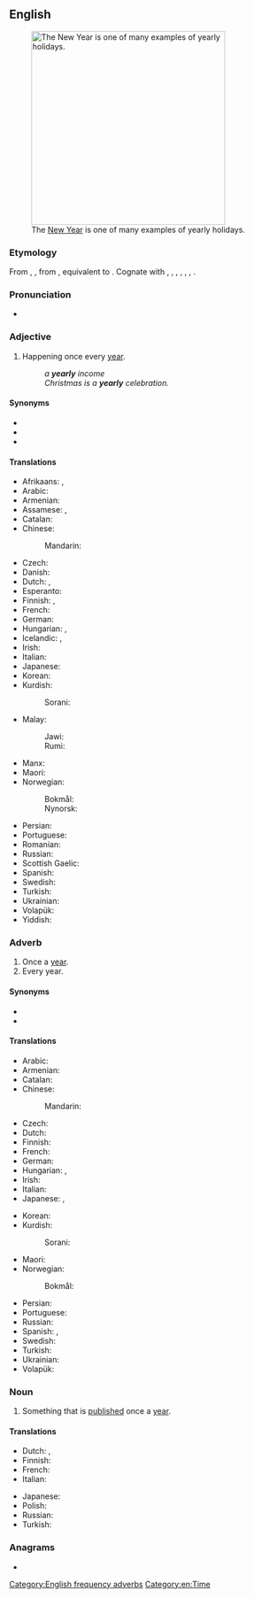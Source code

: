 ==English==
[[File:OperaSydney-Fuegos2006-342289398.jpg|thumb|350px|upright|The [[New Year]] is one of many examples of yearly holidays.]]

===Etymology===
From {{inh|en|enm|yeerly}}, {{m|enm|yerely}}, from {{inh|en|ang|ġēarlīc|t=yearly, of the year, annual}}, equivalent to {{af|en|year|-ly}}. Cognate with {{cog|sco|yerelie|t=yearly}}, {{cog|stq|jierelk|t=yearly}}, {{cog|fy|jierliks|t=yearly}}, {{cog|nl|jaarlijks|t=yearly}}, {{cog|de|jährlich|t=yearly}}, {{cog|sv|årlig|t=yearly}}, {{cog|is|árlegur|t=yearly}}.

===Pronunciation===
* {{audio|en-us-yearly.ogg|Audio (US)|lang=en}}

===Adjective===
{{en-adj|-}}

# Happening once every [[year]].
#: ''a '''yearly''' income''
#: ''Christmas is a '''yearly''' celebration.''

====Synonyms====
* {{l|en|annual}}
* {{l|en|per annum}}
* {{l|en|perennial}}

====Translations====
{{trans-top|happening once every year}}
* Afrikaans: {{t+|af|jaarliks}}, {{t+|af|jaarlikse}}
* Arabic: {{t|ar|سَنَوِيّ}}
* Armenian: {{t+|hy|տարեկան}}
* Assamese: {{t|as|বছেৰেকীয়া}}, {{t|as|বছৰি}}
* Catalan: {{t+|ca|anual}}
* Chinese:
*: Mandarin: {{t+|cmn|每年|alt=每年的|tr=měinián-de|sc=Hani}}
* Czech: {{t+|cs|roční}}
* Danish: {{t+|da|årlig}}
* Dutch: {{t+|nl|jaarlijks}}, {{t+|nl|jaarlijkse}}
* Esperanto: {{t|eo|ĉiujara}}
* Finnish: {{t+|fi|vuosittainen}}, {{t+|fi|jokavuotinen}}
* French: {{t+|fr|annuel|m}}
* German: {{t+|de|jährlich}}
* Hungarian: {{t+|hu|évenkénti}}, {{t+|hu|évi}}
* Icelandic: {{t+|is|árlegur}}, {{t|is|árviss}}
* Irish: {{t|ga|bliantúil}}
* Italian: {{t+|it|annuale}}
* Japanese: {{t+|ja|毎年|alt=毎年の|tr=まいとしの, maitoshi-no}}
* Korean: {{t|ko|매년의}}
* Kurdish:
*: Sorani: {{t|ku|ساڵانه‌|tr=sALAna|sc=ku-Arab}}
{{trans-mid}}
* Malay:
*: Jawi: {{t|ms|تاهونن|sc=Arab}}
*: Rumi: {{t|ms|tahunan}}
* Manx: {{t|gv|bleinoil}}
* Maori: {{t|mi|huritau}}
* Norwegian:
*: Bokmål: {{t+|nb|årlig}}
*: Nynorsk: {{t|nn|årleg}}
* Persian: {{t+|fa|سالانه|tr=sâlâne}}
* Portuguese: {{t+|pt|anual}}
* Romanian: {{t+|ro|anual|m|n}}
* Russian: {{t+|ru|ежего́дный}}
* Scottish Gaelic: {{t|gd|bliadhnail}}
* Spanish: {{t+|es|anual}}
* Swedish: {{t+|sv|årlig}}
* Turkish: {{t+|tr|yıllık}}
* Ukrainian: {{t|uk|щорічний|m|tr=shchorichny|sc=Cyrl}}
* Volapük: {{t+|vo|alyelik}}
* Yiddish: {{t|yi|יאָריק|sc=Hebr}}
{{trans-bottom}}

===Adverb===
{{en-adv|-}}

# Once a [[year]].
# Every year.

====Synonyms====
* {{l|en|annually}}
* {{l|en|perennially}}

====Translations====
{{trans-top|once a year}}
* Arabic: {{t|ar|سَنَوِيًّا}}
* Armenian: {{t+|hy|տարեկան|sc=Armn}}
* Catalan: {{t+|ca|anualment}}
* Chinese:
*: Mandarin: {{t+|cmn|每年|tr=měinián|sc=Hani}}
* Czech: {{t+|cs|ročně}}
* Dutch: {{t+|nl|jaarlijks}}
* Finnish: {{t+|fi|vuosittain}}
* French: {{t+|fr|annuellement}}
* German: {{t+|de|jährlich}}
* Hungarian: {{t|hu|évenként}}, {{t+|hu|évente}}
* Irish: {{t|ga|[[in éadan]] [[an]] [[bliain|bliana]]}}
* Italian: {{t|it|annnualmente}}
* Japanese: {{t|ja|年一回|alt=年一回の|tr=ねんいっかいの, nen-ikkai-no}}, {{t+|ja|毎年|tr=maitoshi}}
{{trans-mid}}
* Korean: {{t+|ko|해마다}}
* Kurdish:
*: Sorani: {{t|ku|ساڵانه‌|tr=sALAna|sc=ku-Arab}}
* Maori: {{t|mi|ā-tau}}
* Norwegian:
*: Bokmål: {{t+|nb|årlig}}
* Persian: {{t+|fa|سالانه|sc=fa-Arab}}
* Portuguese: {{t|pt|anualmente}}
* Russian: {{t+|ru|ежего́дно}}
* Spanish: {{t+|es|anualmente}}, {{t|es|[[cada]] [[año]]}}
* Swedish: {{t+|sv|årligen}}
* Turkish: {{t+|tr|yıllık}}
* Ukrainian: {{t|uk|щорічно|tr=shchorichno|sc=Cyrl}}
* Volapük: {{t+|vo|alyelo}}
{{trans-bottom}}

===Noun===
{{en-noun|yearlies}}

# Something that is [[publish]]ed once a [[year]].

====Translations====
{{trans-top|something that is published once a year}}
* Dutch: {{t|nl|jaaruitgave|f}}, {{t|nl|jaarlijkse uitgave|f}}
* Finnish: {{t+|fi|vuosikirja}}
* French: {{t+|fr|annuaire|m}}
* Italian: {{t+|it|annuario|m}}
{{trans-mid}}
* Japanese: {{t|ja|年刊の|tr=ねんかんの, nenkanno|sc=Jpan}}
* Polish: {{t+|pl|rocznik|m}}
* Russian: {{t+|ru|ежего́дник|m}}
* Turkish: {{t+|tr|yıllık}}
{{trans-bottom}}

===Anagrams===
* {{anagrams|en|yarely}}

[[Category:English frequency adverbs]]
[[Category:en:Time]]